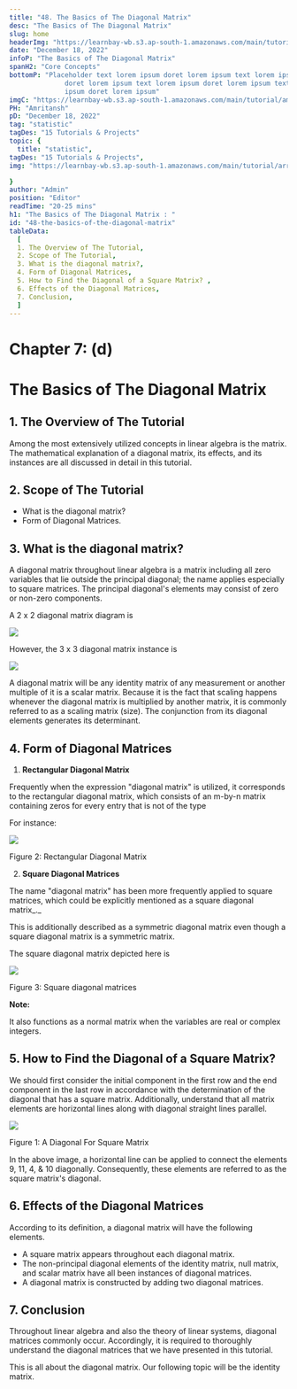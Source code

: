 ```yaml
---
title: "48. The Basics of The Diagonal Matrix"
desc: "The Basics of The Diagonal Matrix"
slug: home
headerImg: "https://learnbay-wb.s3.ap-south-1.amazonaws.com/main/tutorial/python.png"
date: "December 18, 2022"
infoP: "The Basics of The Diagonal Matrix"
spanH2: "Core Concepts"
bottomP: "Placeholder text lorem ipsum doret lorem ipsum text lorem ipsum
              doret lorem ipsum text lorem ipsum doret lorem ipsum text lorem
              ipsum doret lorem ipsum"
imgC: "https://learnbay-wb.s3.ap-south-1.amazonaws.com/main/tutorial/amritansh.png"
PH: "Amritansh"
pD: "December 18, 2022"
tag: "statistic"
tagDes: "15 Tutorials & Projects"
topic: {
  title: "statistic",
tagDes: "15 Tutorials & Projects",
img: "https://learnbay-wb.s3.ap-south-1.amazonaws.com/main/tutorial/arrow.png"

}
author: "Admin"
position: "Editor"
readTime: "20-25 mins"
h1: "The Basics of The Diagonal Matrix : "
id: "48-the-basics-of-the-diagonal-matrix"
tableData:
  [
  1. The Overview of The Tutorial, 
  2. Scope of The Tutorial,  
  3. What is the diagonal matrix?,  
  4. Form of Diagonal Matrices, 
  5. How to Find the Diagonal of a Square Matrix? ,
  6. Effects of the Diagonal Matrices, 
  7. Conclusion,
  ]
---
```


# **Chapter 7: (d)**


# **The Basics of The Diagonal Matrix**


## 1. The Overview of The Tutorial

Among the most extensively utilized concepts in linear algebra is the matrix. The mathematical explanation of a diagonal matrix, its effects, and its instances are all discussed in detail in this tutorial.


## 2. Scope of The Tutorial



* What is the diagonal matrix?
* Form of Diagonal Matrices.


## 3. What is the diagonal matrix?

A diagonal matrix throughout linear algebra is a matrix including all zero variables that lie outside the principal diagonal; the name applies especially to square matrices. The principal diagonal's elements may consist of zero or non-zero components. 

A 2 x 2 diagonal matrix diagram is 


<img src="https://learnbay-wb.s3.ap-south-1.amazonaws.com/main/tutorial/statistics/1st+image+for+diagonal+matrix+.jpg"></img>


However, the 3 x 3 diagonal matrix instance is 


<img src="https://learnbay-wb.s3.ap-south-1.amazonaws.com/main/tutorial/statistics/2nd+image+for+the+diagonal+matrix.jpg"></img>


A diagonal matrix will be any identity matrix of any measurement or another multiple of it is a scalar matrix. Because it is the fact that scaling happens whenever the diagonal matrix is multiplied by another matrix, it is commonly referred to as a scaling matrix (size). The conjunction from its diagonal elements generates its determinant.


## 4. Form of Diagonal Matrices



1. **Rectangular Diagonal Matrix**

Frequently when the expression "diagonal matrix" is utilized, it corresponds to the rectangular diagonal matrix, which consists of an m-by-n matrix containing zeros for every entry that is not of the type


For instance:



<img src="https://learnbay-wb.s3.ap-south-1.amazonaws.com/main/tutorial/statistics/3rd+image+for+diagonal+matrix.jpg"></img>



Figure 2: Rectangular Diagonal Matrix



2. **Square Diagonal Matrices**

The name "diagonal matrix" has been more frequently applied to square matrices, which could be explicitly mentioned as a square diagonal matrix_._

This is additionally described as a symmetric diagonal matrix even though a square diagonal matrix is a symmetric matrix.

The square diagonal matrix depicted here is


<img src="https://learnbay-wb.s3.ap-south-1.amazonaws.com/main/tutorial/statistics/4th+image+of+the+diagonal+matrix.jpg"></img>



Figure 3: Square diagonal matrices


**Note:**

It also functions as a normal matrix when the variables are real or complex integers.


## 5. How to Find the Diagonal of a Square Matrix? 

We should first consider the initial component in the first row and the end component in the last row in accordance with the determination of the diagonal that has a square matrix. Additionally, understand that all matrix elements are horizontal lines along with diagonal straight lines parallel.


<img src="https://learnbay-wb.s3.ap-south-1.amazonaws.com/main/tutorial/statistics/5th+image+of+the+diagonal+matrx.jpg"></img>


Figure 1: A Diagonal For Square Matrix 

In the above image, a horizontal line can be applied to connect the elements 9, 11, 4, & 10 diagonally. Consequently,  these elements are referred to as the square matrix's diagonal.


## 6. Effects of the Diagonal Matrices

According to its definition, a diagonal matrix will have the following elements.



* A square matrix appears throughout each diagonal matrix.
* The non-principal diagonal elements of the identity matrix, null matrix, and scalar matrix have all been instances of diagonal matrices.
* A diagonal matrix is constructed by adding two diagonal matrices.


## 7. Conclusion

Throughout linear algebra and also the theory of linear systems, diagonal matrices commonly occur. Accordingly, it is required to thoroughly understand the diagonal matrices that we have presented in this tutorial.

This is all about the diagonal matrix. Our following topic will be the identity matrix.
